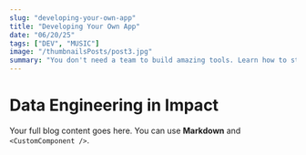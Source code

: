 ```yaml
---
slug: "developing-your-own-app"
title: "Developing Your Own App"
date: "06/20/25"
tags: ["DEV", "MUSIC"]
image: "/thumbnailsPosts/post3.jpg"
summary: "You don't need a team to build amazing tools. Learn how to start small."
---
```


# Data Engineering in Impact

Your full blog content goes here. You can use **Markdown** and `<CustomComponent />`.
